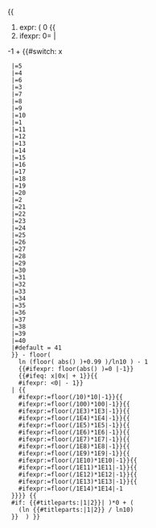 <noinclude><!--
--============================================================
-- Getprecision - Count decimal digits or in fraction (2+1/3)
--============================================================
--                          (see NOTES at bottom)
--></noinclude>{{
#expr: ( 0 {{
#ifexpr: {{{1|0.0000}}}0={{{1|0.0000}}} |<!--see NOTE Z7-->
-1 +  <noinclude><!--see NOTE S5--></noinclude>
{{#switch: x{{{1|0.0000}}}
  |{{padleft:|6|x{{{1}}}}}=5
  |{{padleft:|5|x{{{1}}}}}=4
  |{{padleft:|7|x{{{1|0.0000}}}}}=6
  |{{padleft:|4|x{{{1}}}}}=3
  |{{padleft:|8|x{{{1}}}}}=7
  |{{padleft:|9|x{{{1}}}}}=8
  |{{padleft:|10|x{{{1}}}}}=9
  |{{padleft:|11|x{{{1}}}}}=10
  |{{padleft:|2|x{{{1}}}}}=1 <!--for "0"-->
  |{{padleft:|12|x{{{1}}}}}=11
  |{{padleft:|13|x{{{1}}}}}=12
  |{{padleft:|14|x{{{1}}}}}=13
  |{{padleft:|15|x{{{1}}}}}=14
  |{{padleft:|16|x{{{1}}}}}=15
  |{{padleft:|17|x{{{1}}}}}=16
  |{{padleft:|18|x{{{1}}}}}=17
  |{{padleft:|19|x{{{1}}}}}=18
  |{{padleft:|20|x{{{1}}}}}=19
  |{{padleft:|21|x{{{1}}}}}=20
  |{{padleft:|3|x{{{1}}}}}=2
  |{{padleft:|22|x{{{1}}}}}=21
  |{{padleft:|23|x{{{1}}}}}=22
  |{{padleft:|24|x{{{1}}}}}=23
  |{{padleft:|25|x{{{1}}}}}=24
  |{{padleft:|26|x{{{1}}}}}=25
  |{{padleft:|27|x{{{1}}}}}=26
  |{{padleft:|28|x{{{1}}}}}=27
  |{{padleft:|29|x{{{1}}}}}=28
  |{{padleft:|30|x{{{1}}}}}=29
  |{{padleft:|31|x{{{1}}}}}=30
  |{{padleft:|32|x{{{1}}}}}=31
  |{{padleft:|33|x{{{1}}}}}=32
  |{{padleft:|34|x{{{1}}}}}=33
  |{{padleft:|35|x{{{1}}}}}=34
  |{{padleft:|36|x{{{1}}}}}=35
  |{{padleft:|37|x{{{1}}}}}=36
  |{{padleft:|38|x{{{1}}}}}=37
  |{{padleft:|39|x{{{1}}}}}=38
  |{{padleft:|40|x{{{1}}}}}=39
  |{{padleft:|41|x{{{1}}}}}=40
  |#default = 41
  }} - floor(
    ln (floor( abs({{{1|0}}}) )+0.99 )/ln10 ) - 1
    {{#ifexpr: floor(abs({{{1|0}}}) )=0 |-1}}
    {{#ifeq: {{{1|0.0000}}}x|0x| + 1}}{{
    #ifexpr: {{{1|500}}}<0| - 1}}<!--For minus sign-->
  |<noinclude><!--else for integers--></noinclude>{{
    #ifexpr:{{{1|500}}}=floor({{{1|500}}}/10)*10|-1}}{{
    #ifexpr:{{{1|500}}}=floor({{{1|500}}}/100)*100|-1}}{{
    #ifexpr:{{{1|500}}}=floor({{{1|500}}}/1E3)*1E3|-1}}{{
    #ifexpr:{{{1|500}}}=floor({{{1|500}}}/1E4)*1E4|-1}}{{
    #ifexpr:{{{1|500}}}=floor({{{1|500}}}/1E5)*1E5|-1}}{{
    #ifexpr:{{{1|500}}}=floor({{{1|500}}}/1E6)*1E6|-1}}{{
    #ifexpr:{{{1|500}}}=floor({{{1|500}}}/1E7)*1E7|-1}}{{
    #ifexpr:{{{1|500}}}=floor({{{1|500}}}/1E8)*1E8|-1}}{{
    #ifexpr:{{{1|500}}}=floor({{{1|500}}}/1E9)*1E9|-1}}{{
    #ifexpr:{{{1|500}}}=floor({{{1|500}}}/1E10)*1E10|-1}}{{
    #ifexpr:{{{1|500}}}=floor({{{1|500}}}/1E11)*1E11|-1}}{{
    #ifexpr:{{{1|500}}}=floor({{{1|500}}}/1E12)*1E12|-1}}{{
    #ifexpr:{{{1|500}}}=floor({{{1|500}}}/1E13)*1E13|-1}}{{
    #ifexpr:{{{1|500}}}=floor({{{1|500}}}/1E14)*1E14|-1
  }}}}<noinclude><!--endif {1}0={1}
--------------------------------------------------------
  Check for fraction "/" to use logn of denominator, by
  clearing prior count: (..prior..)*0 + (logn denom / logn 10).
  (see NOTE A1). The whole expression ends with close ")".
  --></noinclude>{{
  #if: {{#titleparts:{{{1|6+3~8}}}|1|2}}| )*0 + (
    (ln {{#titleparts:{{{1|6+3/8}}}|1|2}} / ln10)
  }}<noinclude><!--endif fraction
  --></noinclude> ) }}<noinclude><!--endexpr# (close paren.)
--
--------------------------------------------------------------
--NOTES:
--    [ These comments are skipped by <noinclude> and not send
--      inside formatted Internet pages, only during edit. ]
--
--NOTE A1: This template determines the precision of decimals
--     by counting the length of the numeric string (in a
--     #switch comparing lengths of padded strings), then
--     subtracting integer length, minus the decimal point,
--     and minus 1 if negative. For integers, 1 place is
--     subtracted for each trailing 0 on the integer.
--     For fractions, any prior count is cleared x 0, then
--     size is logarithm of denominator divided by logn 10:
--     (..prior...)*0 + floor(logn denom / logn 10 - .01) + 1.
--
--NOTE D2: The check, for whole integers, compares the amount
--     versus appending "0" at the end: when the amount is a
--     decimal, then the value is unchanged by appending 0 at
--     the end: so 5.23 = 5.230 is true, whereas for whole
--     integers, it would be: 5 = 50 as false, due to values
--     becoming n*10 for integer n. So, for integer n, the
--     check rejects: n = n0 as false; hence n is integer.
--
--NOTE M3: The magnitude of the integer portion is calculated
--     by logarithm of the floor of absolute value (divided by
--     [[natural logarithm]] of 10 to adjust for e=2.71828*),
--     as: ln (floor( abs({{{1|-0.050067}}}) )+0.99 )/ln10
--     Function floor(x) trims the decimal part, to leave the
--     whole count: 0-9 yield 0, 10-19 as 1, 1000-1999 as 3.
--     The abs(x) avoids floor of negatives, floor(-0.1)= -1,
--     hence using abs(x) ensures -0.1 floors to 0 not -1.
--     Near zero, the +0.99 avoids invalid log of 0, but does
--     not round-up any decimals, already floored as nnn.00.
--     Complexity is 6 operations: floor of abs( {1} ) +0.99
--     then logn div logn10, then floor that logarithm ratio.
--     Decimals -1 < x < 1 yield -1, avoiding log 0.001 = -3.
--
--NOTE N4: Nesting of if-else and nested templates is kept to
--     a minimum, due to the MediaWiki 1.6 limit of 40 levels
--     of if-logic for all nested templates used together.
--     Template {ordomag} was omitted to avoid 2 more levels
--     of nested templates. Template {Precision} had 8 levels,
--     and this template was trimmed to only 5 levels.
--
--NOTE S5: The #switch is run with "x" prepended in front of
--     the amount, otherwise a #switch will compare as numeric
--     where 2 would match "2.0" even though "2" is length 1.
--     So "x2" won't match "x2.0" in non-numeric comparison.
--     The #switch will exit on the first match, so smaller
--     lengths are compared first, to avoid extra comparisons
--     for more rare, longer numeric strings up to 41 long.
--
--NOTE W6: The check for integers with whole end-zeroes uses
--     typical n=n/10*10, for each power of 10, where whole
--     millions match: {{#ifexpr: {1}=floor( {1}/1E6 )*1E6| }}
--     Previously, {Precision} had tried to use "round" to
--     detect end-zeroes but "round" loses precision at -5,
--     so, n00000 round -5 differs from n00000 slightly, and
--     comparisons to exact rounded amounts failed to match
--     some numbers when 6 or more zeroes "n000000".
--
--NOTE Z7: The check on zero for any .00000 compares adding 1
--     to the amount, versus appending "1" at the end: if the
--     amount is a decimal, then adding 1 will be larger than
--     appending 1 at the end: 0.00 + 1 > 0.001, whereas for
--     whole zero, it would be: 0+1 > 01 as false, due to the
--     value being the same. So, for integer 0, the check
--     rejects: 0+1 > 01 as false; hence whole 0 is integer.
--
-- WARNING: *** DO NOT DELETE COMMENTS FROM THIS TEMPLATE ***
--      Unless these comments are readily available, people
--      might tinker with the coding (or rename templates),
--      in hopes to clarify operation because these comments
--      were not nearby to explain the issues. Having these
--      comments only on a doc-page increases the danger of
--      explanations no longer matching the current coding.
--      UPDATE these comments to match changes to the template.
--      UPDATE the HISTORY during major changes (not typos).
--
--------------------------------------------------------------
--HISTORY:
--15Aug10 Created to get precision even if large or negative.
--15Aug10 Put NOTES comments to explain template coding.
--15Aug10 Put HISTORY comments to log major changes.
--18Aug10 Fixed to handle zero: 0 as 0, 0.000 as 3, etc.
--04Sep10 Fixed to handle decimals between 0~1 (by round 0).
--04Sep10 Updated NOTES to explain the check appending 0 or 1.
--03Jan11 Fix integer end-zeroes: 50 as -1, 500 as -2, 5000 -3.
--03Jan11 Omit {Order of Magnitude} for 2 levels less nesting.
--03Jan11 Omit {Str_len} for 8 fewer levels of 40-nest limit.
--03Jan11 Put "noinclude" around all inter-line HTML comments.
--03Jan11 Allow fraction "/": floor(ln denom/ln 10 -.01)+1.
--08Feb11 Fixed to not count minus sign on negative integers.
--08Feb11 Extended to handle integers with 14 end-zeroes "0".
--08Feb11 Ordered length-search by most-likely (rarely 1 or 2).
--10Feb11 Re-added NOTES/HISTORY to explain logic & changes.
--22Jun11 Move to Precision: no need to keep all three.
--22Jun11 No rounding up for fractions (i.e. ln denom/ln 10)
--
-->{{documentation}}</noinclude>